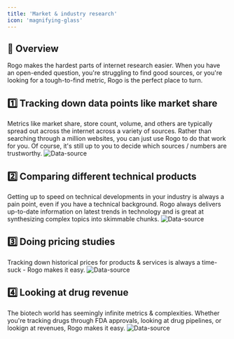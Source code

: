 ```yaml
---
title: 'Market & industry research'
icon: 'magnifying-glass'
---
```


## 🤖 Overview
Rogo makes the hardest parts of internet research easier. When you have an open-ended question, you're struggling to find good sources, or you're looking for a tough-to-find metric, Rogo is the perfect place to turn.

## 1️⃣ Tracking down data points like market share
Metrics like market share, store count, volume, and others are typically spread out across the internet across a variety of sources. Rather than searching through a million websites, you can just use Rogo to do that work for you. Of course, it's still up to you to decide which sources / numbers are trustworthy.
<img
	className="block dark:hidden"
	src="/images/doordash-market-share.png"
	alt="Data-source"
/>

## 2️⃣ Comparing different technical products 
Getting up to speed on technical developments in your industry is always a pain point, even if you have a technical background. Rogo always delivers up-to-date information on latest trends in technology and is great at synthesizing complex topics into skimmable chunks.
<img
	className="block dark:hidden"
	src="/images/nvidia-google.png"
	alt="Data-source"
/>

## 3️⃣ Doing pricing studies
Tracking down historical prices for products & services is always a time-suck - Rogo makes it easy.
<img
	className="block dark:hidden"
	src="/images/hulu-disney.png"
	alt="Data-source"
/>

## 4️⃣ Looking at drug revenue
The biotech world has seemingly infinite metrics & complexities. Whether you're tracking drugs through FDA approvals, looking at drug pipelines, or lookign at revenues, Rogo makes it easy.
<img
	className="block dark:hidden"
	src="/images/pfizer-moderna.png"
	alt="Data-source"
/>